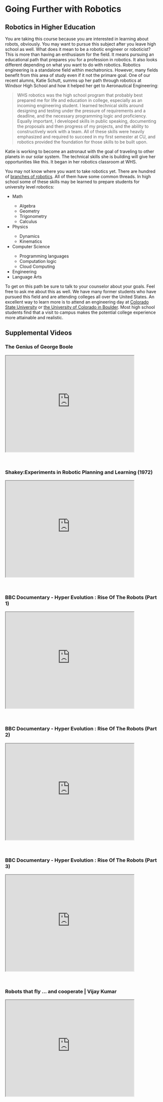 # Going Further with Robotics

## Robotics in Higher Education

You are taking this course because you are interested in learning about robots, obviously.  You may want to pursue this subject after you leave high school as well.  What does it mean to be a robotic engineer or roboticist?  This is more than having an enthusiasm for the field.  It means pursuing an educational path that prepares you for a profession in robotics.  It also looks different depending on what you want to do with robotics.  Robotics engineering is a standalone field within mechatronics.  However, many fields benefit from this area of study even if it not the primare goal.  One of our recent alumns, Katie Schutt, summs up her path through robotics at Windsor High School and how it helped her get to Aeronautical Engineering:

>WHS robotics was the high school program that probably best prepared me for life and education in college, especially as an incoming engineering student. I learned technical skills around designing and testing under the pressure of requirements and a deadline, and the necessary programming logic and proficiency. Equally important, I developed skills in public speaking, documenting the proposals and then progress of my projects, and the ability to constructively work with a team. All of these skills were heavily emphasized and required to succeed in my first semester at CU, and robotics provided the foundation for those skills to be built upon. 

Katie is working to become an astronaut with the goal of traveling to other planets in our solar system.  The technical skills she is building will give her opportunities like this.  It began in her robotics classroom at WHS.

You may not know where you want to take robotics yet.  There are hundred of <a href="https://en.wikipedia.org/wiki/Outline_of_robotics#Branches_of_robotics" target ="_blank">branches of robotics</a>.  All of them have some common threads.  In high school some of these skills may be learned to prepare students for university level robotics:
<ul>
  <li>Math</li>
    <ul>
      <li>Algebra</li>
      <li>Geometry</li>
      <li>Trigonometry</li>
      <li>Calculus</li>
    </ul>  
  <li>Physics</li>
    <ul>
      <li>Dynamics</li>
      <li>Kinematics</li>
    </ul>
  <li>Computer Science</li>
    <ul>
      <li>Programming languages</li>
      <li>Computation logic</li>
      <li>Cloud Computing</li>
    </ul>
  <li>Engineering</li>
  <li>Language Arts</li>
</ul>

To get on this path be sure to talk to your counselor about your goals.  Feel free to ask me about this as well.  We have many former students who have pursued this field and are attending colleges all over the United States.  An excellent way to learn more is to attend an engineering day at <a href="https://www.engr.colostate.edu/future-students/engineering-exploration-day/" target ="_blank">Colorado State University</a> or <a href="https://www.colorado.edu/engineering/admissions/visit-us#block-bean-block-section-prospective-even-0" target ="_blank">the University of Colorado in Boulder</a>.  Most high school students find that a visit to campus makes the potential college experience more attainable and realistic.

## Supplemental Videos

<caption><h3>The Genius of George Boole</h3></caption>
<iframe width="420" height="315"
src="https://www.youtube.com/embed/Hljir_TyTEw">
</iframe>
<br>

<caption><h3>Shakey:Experiments in Robotic Planning and Learning (1972)</h3></caption>
<iframe width="420" height="315"
src="https://www.youtube.com/embed/GmU7SimFkpU">
</iframe>
<br>

<caption><h3>BBC Documentary - Hyper Evolution : Rise Of The Robots (Part 1)</h3></caption>
<iframe width="420" height="315"
src="https://www.youtube.com/embed/hRuBZLe8vfs">
</iframe>
<br>

<caption><h3>BBC Documentary - Hyper Evolution : Rise Of The Robots (Part 2)</h3></caption>
<iframe width="420" height="315"
src="https://www.youtube.com/embed/9SA2WLDB65A">
</iframe>
<br>

<caption><h3>BBC Documentary - Hyper Evolution : Rise Of The Robots (Part 3)</h3></caption>
<iframe width="420" height="315"
src="https://www.youtube.com/embed/D22UOL-ncgw">
</iframe>
<br>

<caption><h3>Robots that fly ... and cooperate | Vijay Kumar</h3></caption>
<iframe width="420" height="315"
src="https://www.youtube.com/embed/4ErEBkj_3PY">
</iframe>
<br>